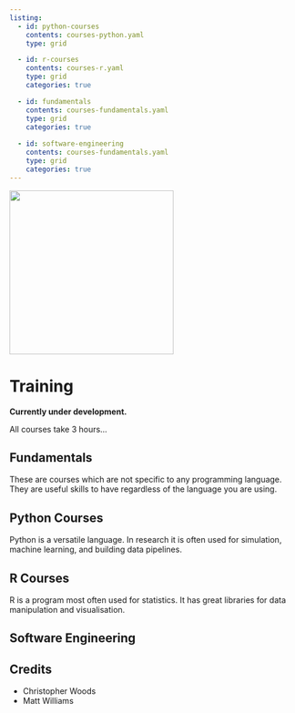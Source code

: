 ```yaml
---    
listing:
  - id: python-courses
    contents: courses-python.yaml
    type: grid

  - id: r-courses
    contents: courses-r.yaml
    type: grid
    categories: true

  - id: fundamentals
    contents: courses-fundamentals.yaml
    type: grid
    categories: true
  
  - id: software-engineering
    contents: courses-fundamentals.yaml
    type: grid
    categories: true
---
```


![](assets/logo.png){width=3in}
    


# Training

**Currently under development.**

All courses take 3 hours...

## Fundamentals

These are courses which are not specific to
any programming language. They are useful skills 
to have regardless of the language you are using.

:::{#fundamentals}
:::

## Python Courses

Python is a versatile language. In 
research it is often used for simulation,
machine learning, and building data pipelines.


:::{#python-courses}
:::

## R Courses
R is a program most often used for 
statistics. It has great libraries 
for data manipulation and visualisation.

:::{#r-courses}
:::

## Software Engineering



:::{#software-engineering}
:::


## Credits 

* Christopher Woods
* Matt Williams
